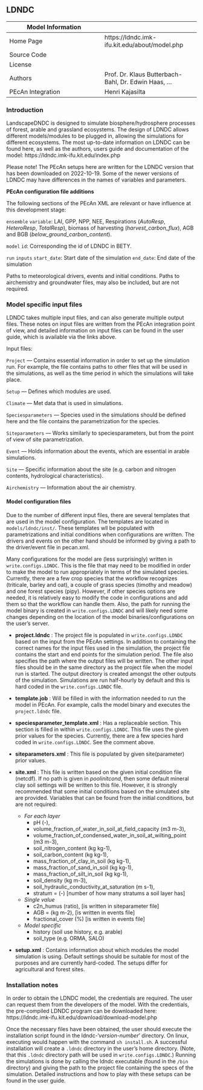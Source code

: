 ## LDNDC {#models-ldndc}

| Model Information |                                                      |
| --                | --                                                   |
| Home Page         | https://ldndc.imk-ifu.kit.edu/about/model.php        |
| Source Code       |                                                      |
| License           |                                                      |
| Authors           | Prof. Dr. Klaus Butterbach-Bahl, Dr. Edwin Haas, ... |
| PEcAn Integration | Henri Kajasilta                                      |

### Introduction

LandscapeDNDC is designed to simulate biosphere/hydrosphere processes of forest, arable and grassland ecosystems. The design of LDNDC allows different models/modules to be plugged in, allowing the simulations for different ecosystems. The most up-to-date information on LDNDC can be found here, as well as the authors, users guide and documentation of the model: https://ldndc.imk-ifu.kit.edu/index.php

Please note! The PEcAn setups here are written for the LDNDC version that has been downloaded on 2022-10-19. Some of the newer versions of LDNDC may have differences in the names of variables and parameters.

**PEcAn configuration file additions**

The following sections of the PEcAn XML are relevant or have influence at this development stage:

`ensemble`
  `variable`: LAI, GPP, NPP, NEE, Respirations (*AutoResp*, *HeteroResp*, *TotalResp*), biomass of harvesting (*harvest_carbon_flux*), AGB and BGB (*below_ground_carbon_content*).

`model`
  `id`: Corresponding the id of LDNDC in BETY.

`run`
  `inputs`
      `start_date`: Start date of the simulation
      `end_date`: End date of the simulation
      
      
Paths to meteorological drivers, events and initial conditions. Paths to airchemistry and groundwater files, may also be included, but are not required.


### Model specific input files

LDNDC takes multiple input files, and can also generate multiple output files. These notes on input files are written from the PEcAn integration point of view, and detailed information on input files can be found in the user guide, which is available via the links above.

Input files:

`Project` — Contains essential information in order to set up the simulation run. For example, the file contains paths to other files that will be used in the simulations, as well as the time period in which the simulations will take place.

`Setup` — Defines which modules are used.

`Climate` — Met data that is used in simulations.

`Speciesparameters` — Species used in the simulations should be defined here and the file contains the parametrization for the species.

`Siteparameters` — Works similarly to speciesparameters, but from the point of view of site parametrization.

`Event` — Holds information about the events, which are essential in arable simulations.

`Site` — Specific information about the site (e.g. carbon and nitrogen contents, hydrological characteristics).

`Airchemistry` — Information about the air chemistry.


#### Model configuration files

Due to the number of different input files, there are several templates that are used in the model configuration.
The templates are located in `models/ldndc/inst/`. These templates wll be populated with parametrizations and initial conditions when configurations are written. The drivers and events on the other hand should be informed by giving a path to the driver/event file in pecan.xml.

Many configurations for the model are (less surprisingly) written in `write.configs.LDNDC`. This is the file that may need to be modified in order to make the model to run appropriately in terms of the simulated species. Currently, there are a few crop species that the workflow recognizes (triticale, barley and oat), a couple of grass species (timothy and meadow) and one forest species (pipy). However, if other species options are needed, it is relatively easy to modify the code in configurations and add them so that the workflow can handle them. Also, the path for running the model binary is created in `write.configs.LDNDC` and will likely need some changes depending on the location of the model binaries/configurations on the user's server.


* **project.ldndc** : The project file is populated in `write.configs.LDNDC` based on the input from the PEcAn settings. In addition to containing the correct names for the input files used in the simulation, the project file contains the start and end points for the simulation period. The file also specifies the path where the output files will be written. The other input files should be in the same directory as the project file when the model run is started. The output directory is created amongst the other outputs of the simulation. Simulations are run half-hourly by default and this is hard coded in the `write.configs.LDNDC` file.

* **template.job** : Will be filled in with the information needed to run the model in PEcAn. For example, calls the model binary and executes the `project.ldndc` file.

* **speciesparameter_template.xml** : Has a replaceable section. This section is filled in within `write.configs.LDNDC`. This file uses the given prior values for the species. Currently, there are a few species hard coded in `write.configs.LDNDC`. See the comment above.

* **siteparameters.xml** : This file is populated by given site(parameter) prior values.

* **site.xml** : This file is written based on the given initial condition file (netcdf). If no path is given in *poolinitcond*, then some default mineral clay soil settings will be written to this file. However, it is strongly recommended that some initial conditions based on the simulated site are provided. Variables that can be found from the initial conditions, but are not required:
  + *For each layer*
    - pH (-), 
    - volume_fraction_of_water_in_soil_at_field_capacity (m3 m-3),
    - volume_fraction_of_condensed_water_in_soil_at_wilting_point (m3 m-3),
    - soil_nitrogen_content (kg kg-1),
    - soil_carbon_content (kg kg-1),
    - mass_fraction_of_clay_in_soil (kg kg-1),
    - mass_fraction_of_sand_in_soil (kg kg-1),
    - mass_fraction_of_silt_in_soil (kg kg-1),
    - soil_density (kg m-3),
    - soil_hydraulic_conductivity_at_saturation (m s-1),
    - stratum = (-) [number of how many stratums a soil layer has]
  + *Single value*
    - c2n_humus (ratio), [is written in siteparameter file]
    - AGB = (kg m-2), [is written in events file]
    - fractional_cover (%) [is written in events file]
  + *Model specific*
    - history (soil use history, e.g. arable)
    - soil_type (e.g. ORMA, SALO)
    

* **setup.xml** : Contains information about which modules the model simulation is using. Default settings should be suitable for most of the purposes and are currently hard-coded. The setups differ for agricultural and forest sites.


### Installation notes

In order to obtain the LDNDC model, the credentials are required. The user can request them from the developers of the model. With the credentials, the pre-compiled  LDNDC program can be downloaded here: https://ldndc.imk-ifu.kit.edu/download/download-model.php

Once the necessary files have been obtained, the user should execute the installation script found in the ldndc-'_version-number_' directory. On linux, executing would happen with the command `sh install.sh`. A successful installation will create a `.ldndc` directory in the user's home directory. (Note, that this `.ldndc` directory path will be used in `write.configs.LDNDC`.) Running the simulations is done by calling the ldndc executable (found in the `/bin` directory) and giving the path to the project file containing the specs of the simulation. Detailed instructions and how to play with these setups can be found in the user guide.